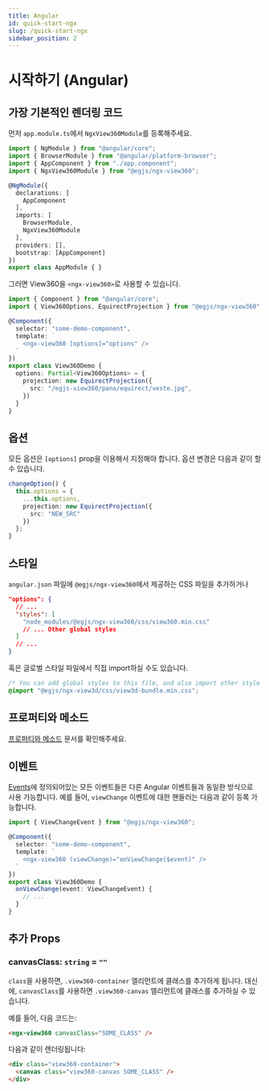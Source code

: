```yaml
---
title: Angular
id: quick-start-ngx
slug: /quick-start-ngx
sidebar_position: 2
---
```


# 시작하기 (Angular)
## 가장 기본적인 렌더링 코드
먼저 `app.module.ts`에서 `NgxView360Module`를 등록해주세요.

```ts title=app.module.ts
import { NgModule } from "@angular/core";
import { BrowserModule } from "@angular/platform-browser";
import { AppComponent } from "./app.component";
import { NgxView360Module } from "@egjs/ngx-view360";

@NgModule({
  declarations: [
    AppComponent
  ],
  imports: [
    BrowserModule,
    NgxView360Module
  ],
  providers: [],
  bootstrap: [AppComponent]
})
export class AppModule { }
```

그러면 View360을 `<ngx-view360>`로 사용할 수 있습니다.
```ts title=demo.component.ts
import { Component } from "@angular/core";
import { View360Options, EquirectProjection } from "@egjs/ngx-view360";

@Component({
  selector: "some-demo-component",
  template: `
    <ngx-view360 [options]="options" />
  `
})
export class View360Demo {
  options: Partial<View360Options> = {
    projection: new EquirectProjection({
      src: "/egjs-view360/pano/equirect/veste.jpg",
    })
  }
}
```

## 옵션
모든 옵션은 `[options]` prop을 이용해서 지정해야 합니다.
옵션 변경은 다음과 같이 할 수 있습니다.
```ts
changeOption() {
  this.options = {
    ...this.options,
    projection: new EquirectProjection({
      src: "NEW_SRC"
    })
  };
}
```

## 스타일
`angular.json` 파일에 `@egjs/ngx-view360`에서 제공하는 CSS 파일을 추가하거나

```json
"options": {
  // ...
  "styles": [
    "node_modules/@egjs/ngx-view360/css/view360.min.css"
    // ... Other global styles
  ]
  // ...
}
```

혹은 글로벌 스타일 파일에서 직접 import하실 수도 있습니다.

```css title=app/src/styles.css
/* You can add global styles to this file, and also import other style files */
@import "@egjs/ngx-view3d/css/view3d-bundle.min.css";
```

## 프로퍼티와 메소드
[프로퍼티와 메소드](/docs/properties-and-methods) 문서를 확인해주세요.

## 이벤트

[Events](/docs/events)에 정의되어있는 모든 이벤트들은 다른 Angular 이벤트들과 동일한 방식으로 사용 가능합니다.
예를 들어, `viewChange` 이벤트에 대한 핸들러는 다음과 같이 등록 가능합니다.

```ts
import { ViewChangeEvent } from "@egjs/ngx-view360";

@Component({
  selector: "some-demo-component",
  template: `
    <ngx-view360 (viewChange)="onViewChange($event)" />
  `
})
export class View360Demo {
  onViewChange(event: ViewChangeEvent) {
    // ...
  }
}
```

## 추가 Props
### canvasClass: `string` = `""`
`class`을 사용하면, `.view360-container` 엘리먼트에 클래스를 추가하게 됩니다.
대신에, `canvasClass`를 사용하면 `.view360-canvas` 엘리먼트에 클래스를 추가하실 수 있습니다.

예를 들어, 다음 코드는:
```html
<ngx-view360 canvasClass="SOME_CLASS" />
```

다음과 같이 렌더링됩니다:
```html
<div class="view360-container">
  <canvas class="view360-canvas SOME_CLASS" />
</div>
```
